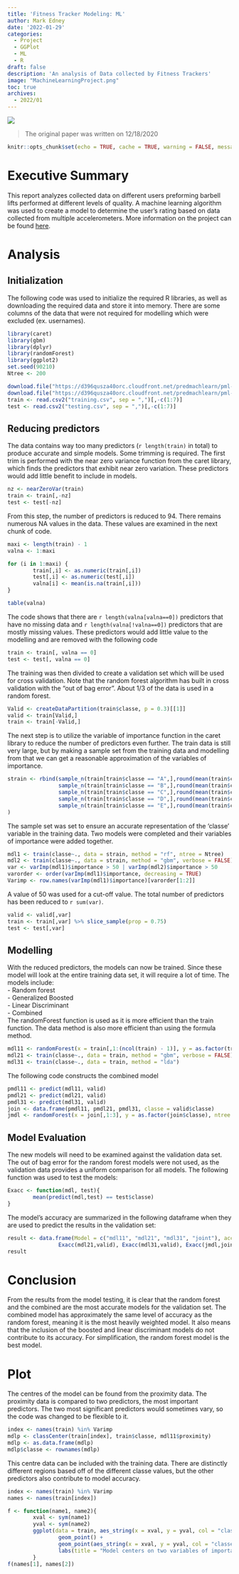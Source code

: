 ```yaml
---
title: 'Fitness Tracker Modeling: ML'
author: Mark Edney
date: '2022-01-29'
categories:
  - Project
  - GGPlot
  - ML
  - R
draft: false
description: 'An analysis of Data collected by Fitness Trackers'
image: "MachineLearningProject.png"
toc: true
archives:
  - 2022/01
---
```


![](MachineLearningProject.png)

> The original paper was written on 12/18/2020

```r
knitr::opts_chunk$set(echo = TRUE, cache = TRUE, warning = FALSE, message = FALSE)
```

# Executive Summary

This report analyzes collected data on different users preforming barbell lifts performed at different levels of quality. A machine learning algorithm was used to create a model to determine the user's rating based on data collected from multiple accelerometers. More information on the project can be found [here](https://web.archive.org/web/20161224072740/https:/groupware.les.inf.puc-rio.br/har).

# Analysis

## Initialization

The following code was used to initialize the required R libraries, as well as downloading the required data and store it into memory. There are some columns of the data that were not required for modelling which were excluded (ex. usernames).

```r

library(caret)
library(gbm)
library(dplyr)
library(randomForest)
library(ggplot2)
set.seed(90210)
Ntree <- 200

download.file("https://d396qusza40orc.cloudfront.net/predmachlearn/pml-training.csv", "training.csv")
download.file("https://d396qusza40orc.cloudfront.net/predmachlearn/pml-testing.csv", "testing.csv")
train <- read.csv2("training.csv", sep = ",")[,-c(1:7)]
test <- read.csv2("testing.csv", sep = ",")[,-c(1:7)]
```

## Reducing predictors

The data contains way too many predictors (`r length(train)` in total) to produce accurate and simple models. Some trimming is required. The first trim is performed with the near zero variance function from the caret library, which finds the predictors that exhibit near zero variation. These predictors would add little benefit to include in models.

```r
nz <- nearZeroVar(train)
train <- train[,-nz]
test <- test[-nz]
```

From this step, the number of predictors is reduced to 94. There remains numerous NA values in the data. These values are examined in the next chunk of code.

```r
maxi <- length(train) - 1
valna <- 1:maxi

for (i in 1:maxi) {
        train[,i] <- as.numeric(train[,i])
        test[,i] <- as.numeric(test[,i])
        valna[i] <- mean(is.na(train[,i]))
}

table(valna)
```

The code shows that there are `r length(valna[valna==0])` predictors that have no missing data and `r length(valna[!valna==0])` predictors that are mostly missing values. These predictors would add little value to the modelling and are removed with the following code

```r
train <- train[, valna == 0]
test <- test[, valna == 0]
```

The training was then divided to create a validation set which will be used for cross validation. Note that the random forest algorithm has built in cross validation with the "out of bag error". About 1/3 of the data is used in a random forest.

```r
Valid <- createDataPartition(train$classe, p = 0.3)[[1]]
valid <- train[Valid,]
train <- train[-Valid,]
```

The next step is to utilize the variable of importance function in the caret library to reduce the number of predictors even further. The train data is still very large, but by making a sample set from the training data and modelling from that we can get a reasonable approximation of the variables of importance.

```r
strain <- rbind(sample_n(train[train$classe == "A",],round(mean(train$classe == "A")*200,0)),
                sample_n(train[train$classe == "B",],round(mean(train$classe == "B")*200,0)),
                sample_n(train[train$classe == "C",],round(mean(train$classe == "C")*200,0)),
                sample_n(train[train$classe == "D",],round(mean(train$classe == "D")*200,0)),
                sample_n(train[train$classe == "E",],round(mean(train$classe == "E")*200,0))
)
```

The sample set was set to ensure an accurate representation of the 'classe' variable in the training data. Two models were completed and their variables of importance were added together.

```r
mdl1 <- train(classe~., data = strain, method = "rf", ntree = Ntree)
mdl2 <- train(classe~., data = strain, method = "gbm", verbose = FALSE)
var <- varImp(mdl1)$importance > 50 | varImp(mdl2)$importance > 50
varorder <- order(varImp(mdl1)$importance, decreasing = TRUE)
Varimp <- row.names(varImp(mdl1)$importance)[varorder[1:2]]
```

A value of 50 was used for a cut-off value. The total number of predictors has been reduced to `r sum(var)`.

```r
valid <- valid[,var]
train <- train[,var] %>% slice_sample(prop = 0.75)
test <- test[,var]
```

## Modelling

With the reduced predictors, the models can now be trained. Since these model will look at the entire training data set, it will require a lot of time. The models include:\
- Random forest\
- Generalized Boosted\
- Linear Discriminant\
- Combined\
The randomForest function is used as it is more efficient than the train function. The data method is also more efficient than using the formula method.

```r
mdl11 <- randomForest(x = train[,1:(ncol(train) - 1)], y = as.factor(train[,ncol(train)]), ntree = Ntree, proximity = TRUE)
mdl21 <- train(classe~., data = train, method = "gbm", verbose = FALSE)
mdl31 <- train(classe~., data = train, method = "lda")
```

The following code constructs the combined model

```r
pmdl11 <- predict(mdl11, valid)
pmdl21 <- predict(mdl21, valid)
pmdl31 <- predict(mdl31, valid)
join <- data.frame(pmdl11, pmdl21, pmdl31, classe = valid$classe)
jmdl <- randomForest(x = join[,1:3], y = as.factor(join$classe), ntree = Ntree)
```

## Model Evaluation

The new models will need to be examined against the validation data set. The out of bag error for the random forest models were not used, as the validation data provides a uniform comparison for all models. The following function was used to test the models:

```r
Exacc <- function(mdl, test){
        mean(predict(mdl,test) == test$classe)
}
```

The model's accuracy are summarized in the following dataframe when they are used to predict the results in the validation set:

```r
result <- data.frame(Model = c("mdl11", "mdl21", "mdl31", "joint"), accuracy = c(Exacc(mdl11,valid),
                Exacc(mdl21,valid), Exacc(mdl31,valid), Exacc(jmdl,join)))
result
```

# Conclusion

From the results from the model testing, it is clear that the random forest and the combined are the most accurate models for the validation set. The combined model has approximately the same level of accuracy as the random forest, meaning it is the most heavily weighted model. It also means that the inclusion of the boosted and linear discriminant models do not contribute to its accuracy. For simplification, the random forest model is the best model.

# Plot

The centres of the model can be found from the proximity data. The proximity data is compared to two predictors, the most important predictors. The two most significant predictors would sometimes vary, so the code was changed to be flexible to it.

```r
index <- names(train) %in% Varimp
mdlp <- classCenter(train[index], train$classe, mdl11$proximity)
mdlp <- as.data.frame(mdlp)
mdlp$classe <- rownames(mdlp)
```

This centre data can be included with the training data. There are distinctly different regions based off of the different classe values, but the other predictors also contribute to model accuracy.

```r
index <- names(train) %in% Varimp
names <- names(train[index])

f <- function(name1, name2){
        xval <- sym(name1)
        yval <- sym(name2)
        ggplot(data = train, aes_string(x = xval, y = yval, col = "classe")) +
                geom_point() +
                geom_point(aes_string(x = xval, y = yval, col = "classe"), size = 10, shape = 4, data = mdlp) +
                labs(title = "Model centers on two variables of importance")
        }
f(names[1], names[2])
```
